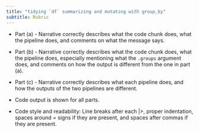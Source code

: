 ```yaml
---
title: "tidying `df` summarizing and mutating with group_by"
subtitle: Rubric
---
```


-   Part (a) - Narrative correctly describes what the code chunk does, what the pipeline does, and comments on what the message says.

-   Part (b) - Narrative correctly describes what the code chunk does, what the pipeline does, especially mentioning what the `.groups` argument does, and comments on how the output is different from the one in part (a). 

-   Part (c) - Narrative correctly describes what each pipeline does, and how the outputs of the two pipelines are different. 

-   Code output is shown for all parts.

-   Code style and readability: Line breaks after each |>, proper indentation, spaces around = signs if they are present, and spaces after commas if they are present.